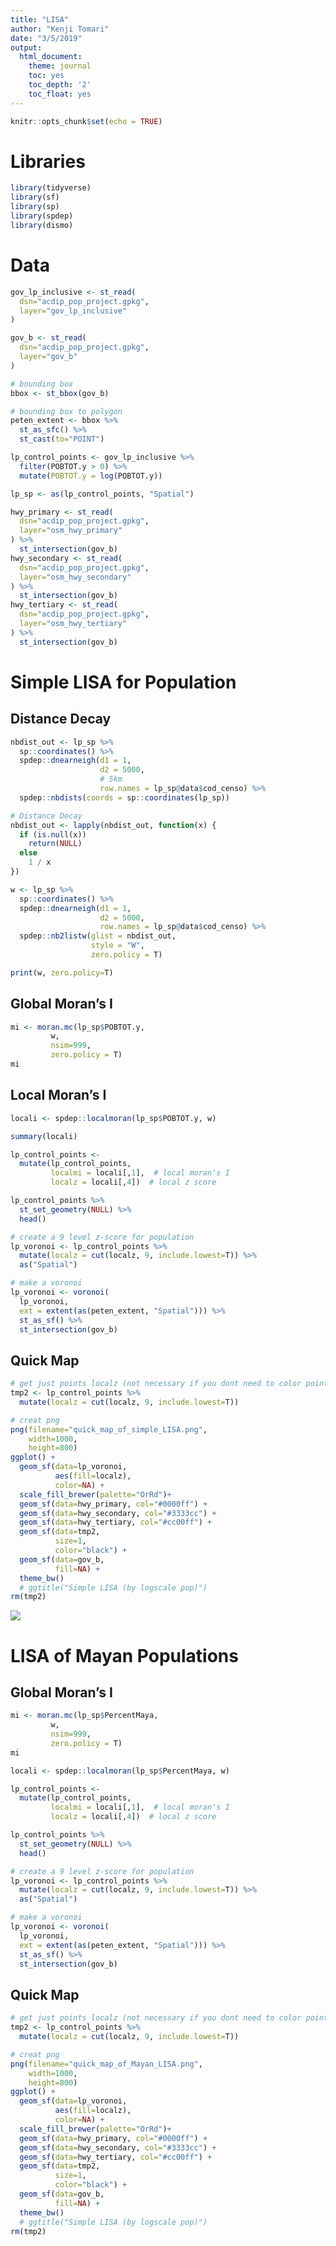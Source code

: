 ```yaml
---
title: "LISA"
author: "Kenji Tomari"
date: "3/5/2019"
output:
  html_document:
    theme: journal
    toc: yes
    toc_depth: '2'
    toc_float: yes
---
```


```r
knitr::opts_chunk$set(echo = TRUE)
```

# Libraries

```r
library(tidyverse)
library(sf)
library(sp)
library(spdep)
library(dismo)
```

# Data

```r
gov_lp_inclusive <- st_read(
  dsn="acdip_pop_project.gpkg",
  layer="gov_lp_inclusive"
)

gov_b <- st_read(
  dsn="acdip_pop_project.gpkg",
  layer="gov_b"
)

# bounding box
bbox <- st_bbox(gov_b)

# bounding box to polygon
peten_extent <- bbox %>%
  st_as_sfc() %>%
  st_cast(to="POINT")

lp_control_points <- gov_lp_inclusive %>%
  filter(POBTOT.y > 0) %>%
  mutate(POBTOT.y = log(POBTOT.y))

lp_sp <- as(lp_control_points, "Spatial")
```

```r
hwy_primary <- st_read(
  dsn="acdip_pop_project.gpkg",
  layer="osm_hwy_primary"
) %>%
  st_intersection(gov_b)
hwy_secondary <- st_read(
  dsn="acdip_pop_project.gpkg",
  layer="osm_hwy_secondary"
) %>%
  st_intersection(gov_b)
hwy_tertiary <- st_read(
  dsn="acdip_pop_project.gpkg",
  layer="osm_hwy_tertiary"
) %>%
  st_intersection(gov_b)
```

# Simple LISA for Population

## Distance Decay 

```r
nbdist_out <- lp_sp %>%
  sp::coordinates() %>%
  spdep::dnearneigh(d1 = 1,
                    d2 = 5000,
                    # 5km
                    row.names = lp_sp@data$cod_censo) %>%
  spdep::nbdists(coords = sp::coordinates(lp_sp))

# Distance Decay
nbdist_out <- lapply(nbdist_out, function(x) {
  if (is.null(x))
    return(NULL)
  else
    1 / x
})

w <- lp_sp %>%
  sp::coordinates() %>%
  spdep::dnearneigh(d1 = 1,
                    d2 = 5000,
                    row.names = lp_sp@data$cod_censo) %>%
  spdep::nb2listw(glist = nbdist_out,
                  style = "W",
                  zero.policy = T)

print(w, zero.policy=T)
```

## Global Moran's I

```r
mi <- moran.mc(lp_sp$POBTOT.y, 
         w, 
         nsim=999,
         zero.policy = T)
mi
```

## Local Moran's I

```r
locali <- spdep::localmoran(lp_sp$POBTOT.y, w)

summary(locali)

lp_control_points <-
  mutate(lp_control_points, 
         localmi = locali[,1],  # local moran's I
         localz = locali[,4])  # local z score

lp_control_points %>%
  st_set_geometry(NULL) %>%
  head()
```

```r
# create a 9 level z-score for population
lp_voronoi <- lp_control_points %>%
  mutate(localz = cut(localz, 9, include.lowest=T)) %>%
  as("Spatial")

# make a voronoi
lp_voronoi <- voronoi(
  lp_voronoi,
  ext = extent(as(peten_extent, "Spatial"))) %>%
  st_as_sf() %>%
  st_intersection(gov_b)

```

## Quick Map

```r
# get just points localz (not necessary if you dont need to color points)
tmp2 <- lp_control_points %>%
  mutate(localz = cut(localz, 9, include.lowest=T))

# creat png
png(filename="quick_map_of_simple_LISA.png",
    width=1000,
    height=800)
ggplot() +
  geom_sf(data=lp_voronoi,
          aes(fill=localz),
          color=NA) +
  scale_fill_brewer(palette="OrRd")+
  geom_sf(data=hwy_primary, col="#0000ff") +
  geom_sf(data=hwy_secondary, col="#3333cc") +
  geom_sf(data=hwy_tertiary, col="#cc00ff") +
  geom_sf(data=tmp2,
          size=1,
          color="black") +
  geom_sf(data=gov_b,
          fill=NA) +
  theme_bw()
  # ggtitle("Simple LISA (by logscale pop)")
rm(tmp2)
```

![](quick_map_of_simple_LISA.png)

# LISA of Mayan Populations

## Global Moran's I

```r
mi <- moran.mc(lp_sp$PercentMaya, 
         w, 
         nsim=999,
         zero.policy = T)
mi
```

```r
locali <- spdep::localmoran(lp_sp$PercentMaya, w)

lp_control_points <-
  mutate(lp_control_points, 
         localmi = locali[,1],  # local moran's I
         localz = locali[,4])  # local z score

lp_control_points %>%
  st_set_geometry(NULL) %>%
  head()
```

```r
# create a 9 level z-score for population
lp_voronoi <- lp_control_points %>%
  mutate(localz = cut(localz, 9, include.lowest=T)) %>%
  as("Spatial")

# make a voronoi
lp_voronoi <- voronoi(
  lp_voronoi,
  ext = extent(as(peten_extent, "Spatial"))) %>%
  st_as_sf() %>%
  st_intersection(gov_b)

```

## Quick Map

```r
# get just points localz (not necessary if you dont need to color points)
tmp2 <- lp_control_points %>%
  mutate(localz = cut(localz, 9, include.lowest=T))

# creat png
png(filename="quick_map_of_Mayan_LISA.png",
    width=1000,
    height=800)
ggplot() +
  geom_sf(data=lp_voronoi,
          aes(fill=localz),
          color=NA) +
  scale_fill_brewer(palette="OrRd")+
  geom_sf(data=hwy_primary, col="#0000ff") +
  geom_sf(data=hwy_secondary, col="#3333cc") +
  geom_sf(data=hwy_tertiary, col="#cc00ff") +
  geom_sf(data=tmp2,
          size=1,
          color="black") +
  geom_sf(data=gov_b,
          fill=NA) +
  theme_bw()
  # ggtitle("Simple LISA (by logscale pop)")
rm(tmp2)
```